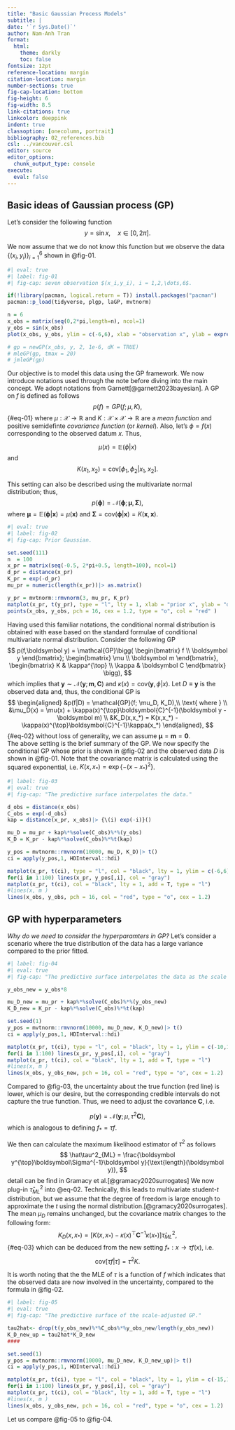 ```yaml
---
title: "Basic Gaussian Process Models"
subtitle: |
date: '`r Sys.Date()`'
author: Nam-Anh Tran
format:
  html: 
    theme: darkly
    toc: false
fontsize: 12pt
reference-location: margin
citation-location: margin
number-sections: true
fig-cap-location: bottom
fig-height: 6
fig-width: 8.5
link-citations: true
linkcolor: deeppink
indent: true
classoption: [onecolumn, portrait]
bibliography: 02_references.bib
csl: ../vancouver.csl
editor: source
editor_options: 
  chunk_output_type: console
execute: 
  eval: false
---
```


\renewcommand{\bf}[1]{\boldsymbol{#1}}

## Basic ideas of Gaussian process (GP)

Let's consider the following function 
$$
y = \sin x, \quad x \in [0,2\pi].
$$

We now assume that we do not know this function but we observe the data $\{(x_i, y_i)\}_{i =1}^6$ shown in @fig-01. 

```r
#| eval: true
#| label: fig-01
#| fig-cap: seven observation $(x_i,y_i), i = 1,2,\dots,6$.

if(!library(pacman, logical.return = T)) install.packages("pacman")
pacman::p_load(tidyverse, plgp, laGP, mvtnorm)

n = 6
x_obs = matrix(seq(0,2*pi,length=n), ncol=1)
y_obs = sin(x_obs)
plot(x_obs, y_obs, ylim = c(-6,6), xlab = "observation x", ylab = expression(sin~"(x)" ), pch = 16, cex = 1.2, type = "o", col = "red" )

# gp = newGP(x_obs, y, 2, 1e-6, dK = TRUE)
# mleGP(gp, tmax = 20)
# jmleGP(gp)
```

Our objective is to model this data using the GP framework. We now introduce notations used through the note before diving into the main concept. We adopt notations from Garnett[@garnett2023bayesian]. A GP on $f$ is defined as follows
$$
p(f) =  GP(f; \mu, K),
$$ {#eq-01}
where $\mu: \mathcal{X} \to \mathbb{R}$ and $K: \mathcal{X\times X}\to \mathbb{R}$ are a *mean function* and positive semidefinte *covariance function*  (or *kernel*). Also, let's $\phi = f(x)$ corresponding to the observed datum $x$. Thus, 

$$
\mu(x) = \mathbb{E}(\phi|x) 
$$
and 
$$
K(x_1,x_2) = \text{cov}[\phi_1,\phi_2|x_1,x_2].
$$

This setting can also be described using the multivariate normal distribution; thus,
$$
p(\boldsymbol\phi) = \mathcal{N}(\boldsymbol\phi; \boldsymbol\mu, \boldsymbol\Sigma),
$$
where $\boldsymbol\mu = \mathbb{E}(\boldsymbol\phi|\boldsymbol x) = \mu(\boldsymbol x)$ and $\boldsymbol\Sigma = \text{cov}(\boldsymbol\phi|\boldsymbol x) = K(\boldsymbol{x}, \boldsymbol{x})$. 

```r
#| eval: true
#| label: fig-02
#| fig-cap: Prior Gaussian.

set.seed(111)
n  = 100
x_pr = matrix(seq(-0.5, 2*pi+0.5, length=100), ncol=1)
d_pr = distance(x_pr)
K_pr = exp(-d_pr)
mu_pr = numeric(length(x_pr))|> as.matrix()

y_pr = mvtnorm::rmvnorm(3, mu_pr, K_pr)
matplot(x_pr, t(y_pr), type = "l", lty = 1, xlab = "prior x", ylab = "density", ylim = c(-6,6), col = c("blue","green", "gray"))
points(x_obs, y_obs, pch = 16, cex = 1.2, type = "o", col = "red" )
```

Having used this familiar notations, the conditional normal distribution is obtained with ease based on the standard formulae of conditional multivariate normal distribution. Consider the following GP
$$
p(f,\boldsymbol y) = \mathcal{GP}\bigg(
\begin{bmatrix}
f \\ 
\boldsymbol y
\end{bmatrix};
\begin{bmatrix}
\mu \\ 
\boldsymbol m
\end{bmatrix},
\begin{bmatrix}
K & \kappa^{\top} \\
\kappa & \boldsymbol C
\end{bmatrix}
\bigg),
$$
which implies that $\boldsymbol y \sim \mathcal{N}(\boldsymbol y; \boldsymbol m, \boldsymbol C)$ and $\kappa(x) = \text{cov}(\boldsymbol y, \phi|x)$. Let $D \equiv \boldsymbol y$ is the observed data and, thus, the conditional GP is
$$
\begin{aligned}
&p(f|D) = \mathcal{GP}(f; \mu_D, K_D),\\ 
\text{ where } \\
&\mu_D(x) = \mu(x) + \kappa(x)^{\top}\boldsymbol{C}^{-1}(\boldsymbol y - \boldsymbol m)  \\
&K_D(x,x_*) = K(x,x_*) - \kappa(x)^{\top}\boldsymbol{C}^{-1}\kappa(x_*)
\end{aligned},
$$ {#eq-02}
without loss of generality, we can assume $\boldsymbol\mu = \boldsymbol m = \boldsymbol 0$.  
The above setting is the brief summary of the GP. We now specify the conditional GP whose prior is shown in @fig-02 and the observed data $D$ is shown in @fig-01. Note that the covariance matrix is calculated using the squared exponential, i.e. $K(x,x_*) = \exp\{-(x-x_*)^2\}$.

```r
#| label: fig-03
#| eval: true
#| fig-cap: "The predictive surface interpolates the data."

d_obs = distance(x_obs)
C_obs = exp(-d_obs)
kap = distance(x_pr, x_obs)|> {\(i) exp(-i)}()

mu_D = mu_pr + kap%*%solve(C_obs)%*%(y_obs)
K_D = K_pr - kap%*%solve(C_obs)%*%t(kap)

y_pos = mvtnorm::rmvnorm(10000, mu_D, K_D)|> t()
ci = apply(y_pos,1, HDInterval::hdi)

matplot(x_pr, t(ci), type = "l", col = "black", lty = 1, ylim = c(-6,6), xlab = "observation x", ylab = expression(sin~"(x)" ) )
for(i in 1:100) lines(x_pr, y_pos[,i], col = "gray")
matplot(x_pr, t(ci), col = "black", lty = 1, add = T, type = "l")
#lines(x, m )
lines(x_obs, y_obs, pch = 16, col = "red", type = "o", cex = 1.2)
```

## GP with hyperparameters

*Why do we need to consider the hyperparamters in GP?* Let's consider a scenario where the true distribution of the data has a large variance compared to the prior fitted.  

```r
#| label: fig-04
#| eval: true
#| fig-cap: "The predictive surface interpolates the data as the scale of 8 is added."

y_obs_new = y_obs*8

mu_D_new = mu_pr + kap%*%solve(C_obs)%*%(y_obs_new)
K_D_new = K_pr - kap%*%solve(C_obs)%*%t(kap)

set.seed(1)
y_pos = mvtnorm::rmvnorm(10000, mu_D_new, K_D_new)|> t()
ci = apply(y_pos,1, HDInterval::hdi)

matplot(x_pr, t(ci), type = "l", col = "black", lty = 1, ylim = c(-10,10), xlab = "observation x", ylab = expression(sin~"(x)" ) )
for(i in 1:100) lines(x_pr, y_pos[,i], col = "gray")
matplot(x_pr, t(ci), col = "black", lty = 1, add = T, type = "l")
#lines(x, m )
lines(x_obs, y_obs_new, pch = 16, col = "red", type = "o", cex = 1.2)
```

Compared to @fig-03, the uncertainty about the true function (red line) is lower, which is our desire, but the corresponding credible intervals do not capture the true function. Thus, we need to adjust the covariance $\boldsymbol C$, i.e. 

$$
p(\boldsymbol y) = \mathcal{N}(\boldsymbol y; \mu, \tau^2\boldsymbol C),
$$
which is analogous to defining $f_* = \tau f$.

We then can calculate the maximum likelihood estimator of $\tau^2$ as follows   
$$
\hat\tau^2_{ML} = \frac{\boldsymbol y^{\top}\boldsymbol\Sigma^{-1}\boldsymbol y}{\text{length}(\boldsymbol y)},
$$
detail can be find in Gramacy et al.[@gramacy2020surrogates] We now plug-in $\hat\tau^2_{ML}$ into @eq-02. Technically, this leads to multivariate student-$t$ distribution, but we assume that the degree of freedom is large enough to approximate the $t$ using the normal distribution.[@gramacy2020surrogates]. The mean $\mu_D$ remains unchanged, but the covariance matrix changes to the following form:
$$
K_D(x,x_*) = \big[K(x,x_*) - \kappa(x)^{\top}\boldsymbol{C}^{-1}\kappa(x_*)\big]\hat\tau^2_{ML},
$$ {#eq-03}
which can be deduced from the new setting $f_*:x \to \tau f(x)$, i.e. 
$$
\text{cov}[\tau f|\tau] = \tau^2K.
$$

It is worth noting that the the MLE of $\tau$ is a function of $f$ which indicates that the observed data are now involved in the uncertainty, compared to the formula in @fig-02. 

```r
#| label: fig-05
#| eval: true
#| fig-cap: "The predictive surface of the scale-adjusted GP."

tau2hat<- drop(t(y_obs_new)%*%C_obs%*%y_obs_new/length(y_obs_new))
K_D_new_up = tau2hat*K_D_new
####

set.seed(1)
y_pos = mvtnorm::rmvnorm(10000, mu_D_new, K_D_new_up)|> t()
ci = apply(y_pos,1, HDInterval::hdi)

matplot(x_pr, t(ci), type = "l", col = "black", lty = 1, ylim = c(-15,15), xlab = "observation x", ylab = expression(sin~"(x)" ) )
for(i in 1:100) lines(x_pr, y_pos[,i], col = "gray")
matplot(x_pr, t(ci), col = "black", lty = 1, add = T, type = "l")
#lines(x, m )
lines(x_obs, y_obs_new, pch = 16, col = "red", type = "o", cex = 1.2)
```

Let us compare @fig-05 to @fig-04.






















